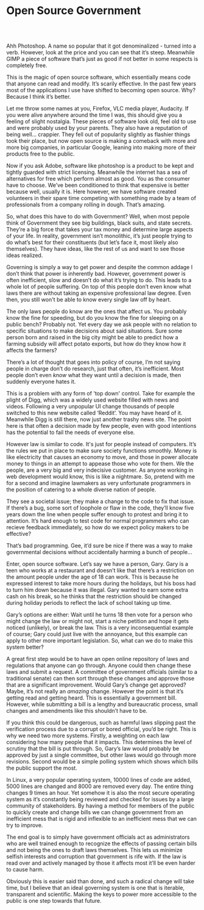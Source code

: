 # Open Source Government
<br/><br/>

Ahh Photoshop. A name so popular that it got denominalized - turned into a verb. However, look at the price and you can see that it’s steep. Meanwhile GIMP a piece of software that’s just as good if not better in some respects is completely free.
<br/>

This is the magic of open source software, which essentially means code that anyone can read and modify. It’s scarily effective. In the past few years most of the applications I use have shifted to becoming open source. Why? Because I think it’s better.
<br/>

Let me throw some names at you, Firefox, VLC media player, Audacity. If you were alive anywhere around the time I was, this should give you a feeling of slight nostalgia. These pieces of software look old, feel old to use and were probably used by your parents. They also have a reputation of being well… crappier. They fell out of popularity slightly as flashier things took their place, but now open source is making a comeback with more and more big companies, in particular Google, leaning into making more of their products free to the public.
<br/>

Now if you ask Adobe, software like photoshop is a product to be kept and tightly guarded with strict licensing. Meanwhile the internet has a sea of alternatives for free which perform almost as good. You as the consumer have to choose. We’ve been conditioned to think that expensive is better because well, usually it is. Here however, we have software created volunteers in their spare time competing with something made by a team of professionals from a company rolling in dough. That’s amazing.
<br/>

So, what does this have to do with Government? Well, when most pepole think of Government they see big buildings, black suits, and state secrets. They’re a big force that takes your tax money and determine large aspects of your life. In reality, government isn’t monolithic, it’s just people trying to do what’s best for their constituents (but let’s face it, most likely also themselves). They have ideas, like the rest of us and want to see those ideas realized.
<br/>

Governing is simply a way to get power and despite the common addage I don’t think that power is inherently bad. However, government power is often inefficient, slow and doesn’t do what it’s trying to do. This leads to a whole lot of people suffering. On top of this people don’t even know what laws there are without taking an expensive professional law degree. Even then, you still won't be able to know every single law off by heart.
<br/>

The only laws people do know are the ones that affect us. You probably know the fine for speeding, but do you know the fine for sleeping on a public bench? Probably not. Yet every day we ask people with no relation to specific situations to make decisions about said situations. Sure some person born and raised in the big city might be able to predict how a farming subsidy will affect potato exports, but how do they know how it affects the farmers?
<br/>

There’s a lot of thought that goes into policy of course, I’m not saying people in charge don’t do research, just that often, it’s inefficient. Most people don’t even *know* what they want until a decision is made, then suddenly everyone hates it.
<br/>

This is a problem with any form of 'top down' control. Take for example the plight of Digg, which was a widely used website filled with news and videos. Following a very unpopular UI change thousands of people switched to this new website called ‘Reddit’. You may have heard of it. Meanwhile Digg is still there, now just another trashy news site. The point here is that often a decision made by few people, even with good intentions has the potential to fail the needs of everyone else.
<br/>

However law is similar to code. It's just for people instead of computers. It’s the rules we put in place to make sure society functions smoothly. Money is like electricity that causes an economy to move, and those in power allocate money to things in an attempt to appease those who vote for them. We the people, are a very big and very indecisive customer. As anyone working in web development would know, this is like a nightmare. So, pretend with me for a second and imagine lawmakers as very unfortunate programmers in the position of catering to a whole diverse nation of people.
<br/>

They see a societal issue; they make a change to the code to fix that issue. If there’s a bug, some sort of loophole or flaw in the code, they’ll know five years down the line when people suffer enough to protest and bring it to attention. It’s hard enough to test code for normal programmers who can recieve feedback immediately, so how do we expect policy makers to be effective?
<br/>

That’s bad programming. Gee, it’d sure be nice if there was a way to make governmental decisions without accidentally harming a bunch of people…
<br/>

Enter, open source software. Let’s say we have a person, Gary. Gary is a teen who works at a restaurant and doesn’t like that there’s a restriction on the amount people under the age of 18 can work. This is because he expressed interest to take more hours during the holidays, but his boss had to turn him down because it was illegal. Gary wanted to earn some extra cash on his break, so he thinks that the restriction should be changed during holiday periods to reflect the lack of school taking up time.
<br/>

Gary’s options are either: Wait until he turns 18 then vote for a person who might change the law or might not, start a niche petition and hope it gets noticed (unlikely), or break the law. This is a very inconsequential example of course; Gary could just live with the annoyance, but this example can apply to other more important legislation. So, what can we do to make this system better?
<br/>

A great first step would be to have an open online repository of laws and regulations that anyone can go through. Anyone could then change these laws and submit a request. A committee of government officials (similar to a traditional senate) can then sort through these changes and approve those that are a significant improvement. Would Gary’s change get approved? Maybe, it’s not really an *amazing* change. However the point is that it’s getting read and getting heard. This is essentially a government bill. However, while submitting a bill is a lengthy and bureaucratic process, small changes and amendments like this shouldn’t have to be.
<br/>

If you think this could be dangerous, such as harmful laws slipping past the verification process due to a corrupt or bored official, you’d be right. This is why we need two more systems. Firstly, a weighting on each law considering how many people that it impacts. This determines the level of scrutiny that the bill is put through. So, Gary’s law would probably be approved by just a single committee, but other laws would go through more revisions. Second would be a simple polling system which shows which bills the public support the most.
<br/>

In Linux, a very popular operating system, 10000 lines of code are added, 5000 lines are changed and 8000 are removed every day. The entire thing changes 9 times an hour. Yet somehow it is also the most secure operating system as it’s constantly being reviewed and checked for issues by a large community of stakeholders. By having a method for members of the public to quickly create and change bills we can change government from an inefficient mess that is rigid and inflexible to an inefficient mess that we can try to improve.
<br/>

The end goal is to simply have government officials act as administrators who are well trained enough to recognize the effects of passing certain bills and not being the ones to draft laws themselves. This lets us minimize selfish interests and corruption that government is rife with. If the law is read over and actively managed by those it affects most it’ll be even harder to cause harm. 
<br/>

Obviously this is easier said than done, and such a radical change will take time, but I believe that an ideal governing system is one that is iterable, transparent and scientific. Making the keys to power more accessible to the public is one step towards that future.
